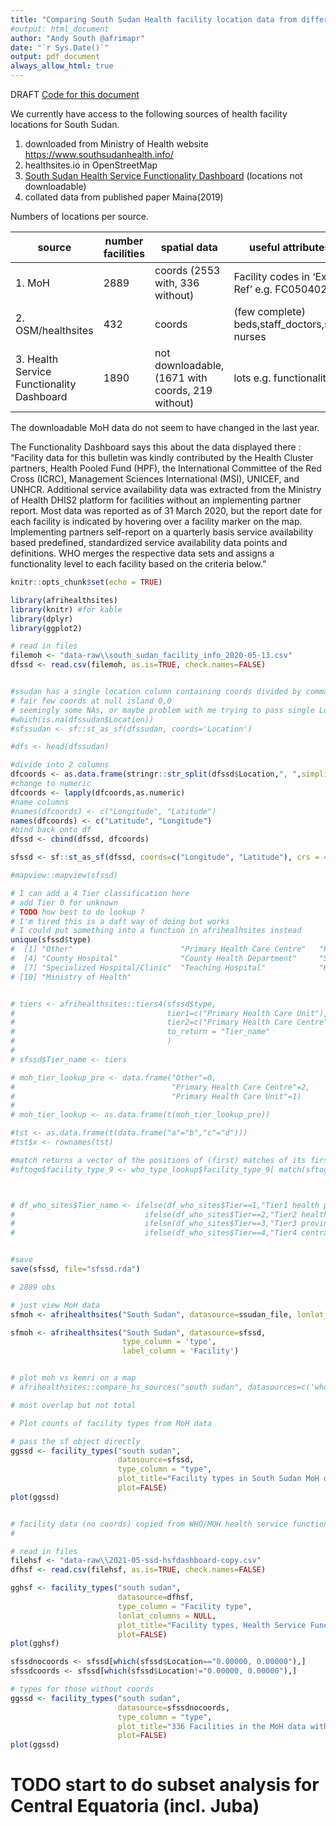 ```yaml
---
title: "Comparing South Sudan Health facility location data from different sources"
#output: html_document
author: "Andy South @afrimapr"
date: "`r Sys.Date()`"
output: pdf_document
always_allow_html: true
---
```


DRAFT
[Code for this document](https://github.com/afrimapr/afrimapr_dev/blob/master/compare_moh_southsudan.Rmd)

We currently have access to the following sources of health facility locations for South Sudan.

1. downloaded from Ministry of Health website [https://www.southsudanhealth.info/](https://www.southsudanhealth.info/)
1. healthsites.io in OpenStreetMap
1. [South Sudan Health Service Functionality Dashboard](https://southsudanhsf.shinyapps.io/hsf_dashboard/) (locations not downloadable)
1. collated data from published paper Maina(2019) 

Numbers of locations per source.

source  | number facilities | spatial data | useful attributes
------------ | ---------- | ------------------ | ------------------
1. MoH     |  2889 | coords (2553 with, 336 without) |  Facility codes in 'Ext Ref' e.g. FC05040202
2. OSM/healthsites    | 432 | coords | (few complete) beds,staff_doctors,staff nurses
3. Health Service Functionality Dashboard | 1890 | not downloadable, (1671 with coords, 219 without) | lots e.g. functionality

The downloadable MoH data do not seem to have changed in the last year.

The Functionality Dashboard says this about the data displayed there : "Facility data for this bulletin was kindly contributed by the Health Cluster partners, Health Pooled Fund (HPF), the International Committee of the Red Cross (ICRC), Management Sciences International (MSI), UNICEF, and UNHCR. Additional service availability data was extracted from the Ministry of Health DHIS2 platform for facilities without an implementing partner report. Most data was reported as of 31 March 2020, but the report date for each facility is indicated by hovering over a facility marker on the map. Implementing partners self-report on a quarterly basis service availability based predefined, standardized service availability data points and definitions. WHO merges the respective data sets and assigns a functionality level to each facility based on the criteria below."

```r
knitr::opts_chunk$set(echo = TRUE)

library(afrihealthsites)
library(knitr) #for kable
library(dplyr)
library(ggplot2)

```


```r


# read in files
filemoh <- "data-raw\\south_sudan_facility_info_2020-05-13.csv"
dfssd <- read.csv(filemoh, as.is=TRUE, check.names=FALSE)


#ssudan has a single location column containing coords divided by commas as strings 
# fair few coords at null island 0,0
# seemingly some NAs, or maybe problem with me trying to pass single Location rather than 2 columns
#which(is.na(dfssudan$Location))
#sfssudan <- sf::st_as_sf(dfssudan, coords='Location')

#dfs <- head(dfssudan)

#divide into 2 columns
dfcoords <- as.data.frame(stringr::str_split(dfssd$Location,", ",simplify=TRUE), stringsAsFactors = FALSE)
#change to numeric
dfcoords <- lapply(dfcoords,as.numeric)
#name columns
#names(dfcoords) <- c("Longitude", "Latitude")
names(dfcoords) <- c("Latitude", "Longitude")
#bind back onto df
dfssd <- cbind(dfssd, dfcoords)

sfssd <- sf::st_as_sf(dfssd, coords=c("Longitude", "Latitude"), crs = 4326)

#mapview::mapview(sfssd)

# I can add a 4 Tier classification here
# add Tier 0 for unknown
# TODO how best to do lookup ?
# I'm tired this is a daft way of doing but works
# I could put something into a function in afrihealhsites instead
unique(sfssd$type) 
#  [1] "Other"                        "Primary Health Care Centre"   "Primary Health Care Unit"    
#  [4] "County Hospital"              "County Health Department"     "State Hospital"              
#  [7] "Specialized Hospital/Clinic"  "Teaching Hospital"            "Health Training Institutions"
# [10] "Ministry of Health"    


# tiers <- afrihealthsites::tiers4(sfssd$type,
#                                  tier1=c("Primary Health Care Unit"),
#                                  tier2=c("Primary Health Care Centre"),                                 
#                                  to_return = "Tier_name"
#                                  )
# 
# sfssd$Tier_name <- tiers

# moh_tier_lookup_pre <- data.frame("Other"=0,
#                                   "Primary Health Care Centre"=2,
#                                   "Primary Health Care Unit"=1)
# 
# moh_tier_lookup <- as.data.frame(t(moh_tier_lookup_pre))

#tst <- as.data.frame(t(data.frame("a"="b","c"="d")))
#tst$x <- rownames(tst)

#match returns a vector of the positions of (first) matches of its first argument in its second.
#sftogo$facility_type_9 <- who_type_lookup$facility_type_9[ match(sftogo$`Facility type`,who_type_lookup$type_who) ]



# df_who_sites$Tier_name <- ifelse(df_who_sites$Tier==1,"Tier1 health post",
#                             ifelse(df_who_sites$Tier==2,"Tier2 health center",
#                             ifelse(df_who_sites$Tier==3,"Tier3 provincial hospital",
#                             ifelse(df_who_sites$Tier==4,"Tier4 central hospital", NA))))


#save
save(sfssd, file="sfssd.rda")

```


```r

# 2889 obs

# just view MoH data
sfmoh <- afrihealthsites("South Sudan", datasource=ssudan_file, lonlat_columns = "Location")

sfmoh <- afrihealthsites("South Sudan", datasource=sfssd,                              
                         type_column = 'type',
                         label_column = 'Facility')


# plot moh vs kemri on a map
# afrihealthsites::compare_hs_sources("south sudan", datasources=c('who',ssudan_file))

# most overlap but not total


```


```r

# Plot counts of facility types from MoH data

# pass the sf object directly
ggssd <- facility_types("south sudan", 
                        datasource=sfssd,
                        type_column = "type",
                        plot_title="Facility types in South Sudan MoH data",
                        plot=FALSE)
plot(ggssd)



```

```r

# facility data (no coords) copied from WHO/MOH health service functionality (hsf) dashboard
# 

# read in files
filehsf <- "data-raw\\2021-05-ssd-hsfdashboard-copy.csv"
dfhsf <- read.csv(filehsf, as.is=TRUE, check.names=FALSE)

gghsf <- facility_types("south sudan", 
                        datasource=dfhsf,
                        type_column = "Facility type",
                        lonlat_columns = NULL,
                        plot_title="Facility types, Health Service Functionality data (no coords)",
                        plot=FALSE)
plot(gghsf)


```


```r


sfssdnocoords <- sfssd[which(sfssd$Location=="0.00000, 0.00000"),] 
sfssdcoords <- sfssd[which(sfssd$Location!="0.00000, 0.00000"),] 

# types for those without coords
ggssd <- facility_types("south sudan", 
                        datasource=sfssdnocoords,
                        type_column = "type",
                        plot_title="336 Facilities in the MoH data with no coordinates",
                        plot=FALSE)
plot(ggssd)


```


# TODO start to do subset analysis for Central Equatoria (incl. Juba)

